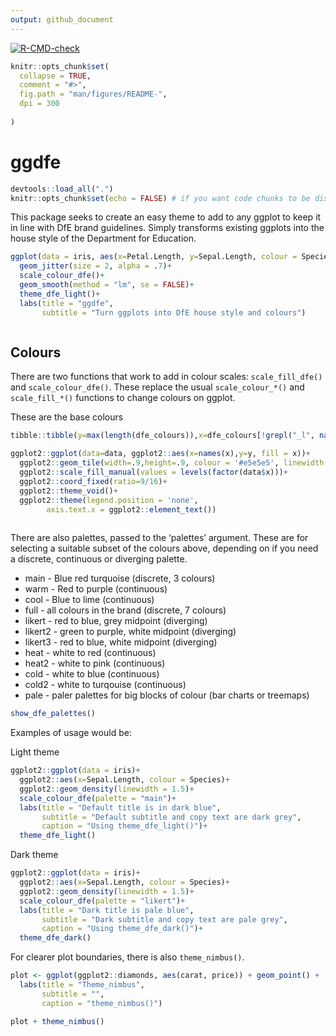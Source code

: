 ```yaml
---
output: github_document
---
```


<!-- README.md is generated from README.Rmd. Please edit that file -->
<!-- badges: start -->
[![R-CMD-check](https://github.com/DfE-R-Community/ggdfe/actions/workflows/R-CMD-check.yaml/badge.svg)](https://github.com/DfE-R-Community/ggdfe/actions/workflows/R-CMD-check.yaml)
<!-- badges: end -->


```r
knitr::opts_chunk$set(
  collapse = TRUE,
  comment = "#>",
  fig.path = "man/figures/README-",
  dpi = 300
  
)
```

# ggdfe


```r

devtools::load_all(".")
knitr::opts_chunk$set(echo = FALSE) # if you want code chunks to be displayed, best to do it in the chunk headers

```



This package seeks to create an easy theme to add to any ggplot to keep it in line with DfE brand guidelines. Simply transforms existing ggplots into the house style of the Department for Education.



```r
ggplot(data = iris, aes(x=Petal.Length, y=Sepal.Length, colour = Species))+
  geom_jitter(size = 2, alpha = .7)+
  scale_colour_dfe()+
  geom_smooth(method = "lm", se = FALSE)+
  theme_dfe_light()+
  labs(title = "ggdfe",
       subtitle = "Turn ggplots into DfE house style and colours")



```



## Colours

There are two functions that work to add in colour scales: `scale_fill_dfe()` and `scale_colour_dfe()`. These replace the usual `scale_colour_*()` and `scale_fill_*()` functions to change colours on ggplot. 

These are the base colours

```r

tibble::tibble(y=max(length(dfe_colours)),x=dfe_colours[!grepl("_l", names(dfe_colours))]) -> data

ggplot2::ggplot(data=data, ggplot2::aes(x=names(x),y=y, fill = x))+
  ggplot2::geom_tile(width=.9,height=.9, colour = '#e5e5e5', linewidth = .5)+
  ggplot2::scale_fill_manual(values = levels(factor(data$x)))+
  ggplot2::coord_fixed(ratio=9/16)+
  ggplot2::theme_void()+
  ggplot2::theme(legend.position = 'none',
        axis.text.x = ggplot2::element_text())
  

```


There are also palettes, passed to the 'palettes' argument. These are for selecting a suitable subset of the colours above, depending on if you need a discrete, continuous or diverging palette.

- main - Blue red turquoise (discrete, 3 colours)
- warm - Red to purple (continuous)
- cool - Blue to lime (continuous)
- full - all colours in the brand (discrete, 7 colours)
- likert - red to blue, grey midpoint (diverging)
- likert2 - green to purple, white midpoint (diverging)
- likert3 -  red to blue, white midpoint (diverging)
- heat - white to red (continuous)
- heat2 - white to pink (continuous)
- cold - white to blue (continuous)
- cold2 - white to turqouise (continuous)
- pale - paler palettes for big blocks of colour (bar charts or treemaps)

```r
show_dfe_palettes()

```

Examples of usage would be:

Light theme

```r
ggplot2::ggplot(data = iris)+
  ggplot2::aes(x=Sepal.Length, colour = Species)+
  ggplot2::geom_density(linewidth = 1.5)+
  scale_colour_dfe(palette = "main")+
  labs(title = "Default title is in dark blue",
       subtitle = "Default subtitle and copy text are dark grey",
       caption = "Using theme_dfe_light()")+
  theme_dfe_light()


```

Dark theme

```r
ggplot2::ggplot(data = iris)+
  ggplot2::aes(x=Sepal.Length, colour = Species)+
  ggplot2::geom_density(linewidth = 1.5)+
  scale_colour_dfe(palette = "likert")+
  labs(title = "Dark title is pale blue",
       subtitle = "Dark subtitle and copy text are pale grey",
       caption = "Using theme_dfe_dark()")+
  theme_dfe_dark()

```

For clearer plot boundaries, there is also `theme_nimbus()`.

```r
plot <- ggplot(ggplot2::diamonds, aes(carat, price)) + geom_point() +
  labs(title = "Theme_nimbus",
       subtitle = "",
       caption = "theme_nimbus()")

plot + theme_nimbus()

```

